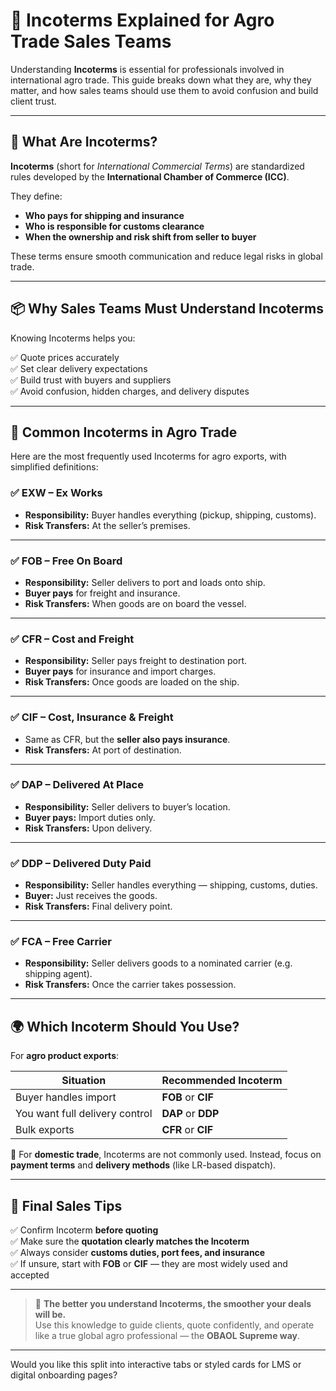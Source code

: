 # 📘 Incoterms Explained for Agro Trade Sales Teams

Understanding **Incoterms** is essential for professionals involved in international agro trade. This guide breaks down what they are, why they matter, and how sales teams should use them to avoid confusion and build client trust.

---

## 🧭 What Are Incoterms?

**Incoterms** (short for _International Commercial Terms_) are standardized rules developed by the **International Chamber of Commerce (ICC)**.

They define:

- **Who pays for shipping and insurance**
- **Who is responsible for customs clearance**
- **When the ownership and risk shift from seller to buyer**

These terms ensure smooth communication and reduce legal risks in global trade.

---

## 📦 Why Sales Teams Must Understand Incoterms

Knowing Incoterms helps you:

✅ Quote prices accurately  
✅ Set clear delivery expectations  
✅ Build trust with buyers and suppliers  
✅ Avoid confusion, hidden charges, and delivery disputes

---

## 🚢 Common Incoterms in Agro Trade

Here are the most frequently used Incoterms for agro exports, with simplified definitions:

### ✅ EXW – Ex Works

- **Responsibility:** Buyer handles everything (pickup, shipping, customs).
- **Risk Transfers:** At the seller’s premises.

---

### ✅ FOB – Free On Board

- **Responsibility:** Seller delivers to port and loads onto ship.
- **Buyer pays** for freight and insurance.
- **Risk Transfers:** When goods are on board the vessel.

---

### ✅ CFR – Cost and Freight

- **Responsibility:** Seller pays freight to destination port.
- **Buyer pays** for insurance and import charges.
- **Risk Transfers:** Once goods are loaded on the ship.

---

### ✅ CIF – Cost, Insurance & Freight

- Same as CFR, but the **seller also pays insurance**.
- **Risk Transfers:** At port of destination.

---

### ✅ DAP – Delivered At Place

- **Responsibility:** Seller delivers to buyer’s location.
- **Buyer pays:** Import duties only.
- **Risk Transfers:** Upon delivery.

---

### ✅ DDP – Delivered Duty Paid

- **Responsibility:** Seller handles everything — shipping, customs, duties.
- **Buyer:** Just receives the goods.
- **Risk Transfers:** Final delivery point.

---

### ✅ FCA – Free Carrier

- **Responsibility:** Seller delivers goods to a nominated carrier (e.g. shipping agent).
- **Risk Transfers:** Once the carrier takes possession.

---

## 🌍 Which Incoterm Should You Use?

For **agro product exports**:

| Situation                      | Recommended Incoterm |
| ------------------------------ | -------------------- |
| Buyer handles import           | **FOB** or **CIF**   |
| You want full delivery control | **DAP** or **DDP**   |
| Bulk exports                   | **CFR** or **CIF**   |

📌 For **domestic trade**, Incoterms are not commonly used. Instead, focus on **payment terms** and **delivery methods** (like LR-based dispatch).

---

## 🔐 Final Sales Tips

✅ Confirm Incoterm **before quoting**  
✅ Make sure the **quotation clearly matches the Incoterm**  
✅ Always consider **customs duties, port fees, and insurance**  
✅ If unsure, start with **FOB** or **CIF** — they are most widely used and accepted

---

> 🎯 **The better you understand Incoterms, the smoother your deals will be.**  
> Use this knowledge to guide clients, quote confidently, and operate like a true global agro professional — the **OBAOL Supreme way**.

---

Would you like this split into interactive tabs or styled cards for LMS or digital onboarding pages?
